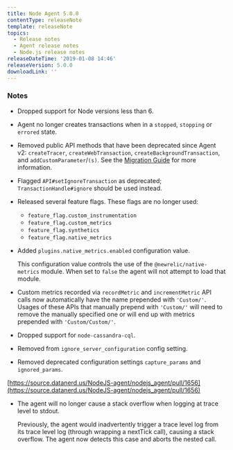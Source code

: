 ```yaml
---
title: Node Agent 5.0.0
contentType: releaseNote
template: releaseNote
topics:
  - Release notes
  - Agent release notes
  - Node.js release notes
releaseDateTime: '2019-01-08 14:46'
releaseVersion: 5.0.0
downloadLink: ''
---
```


### Notes

* Dropped support for Node versions less than 6.
* Agent no longer creates transactions when in a `stopped`, `stopping` or `errored` state.
* Removed public API methods that have been deprecated since Agent v2: `createTracer`, `createWebTransaction`, `createBackgroundTransaction`, and `addCustomParameter`/`(s)`. See the [Migration Guide](https://github.com/newrelic/node-newrelic/blob/master/Migration%20Guide.md) for more information.
* Flagged `API#setIgnoreTransaction` as deprecated; `TransactionHandle#ignore` should be used instead.
* Released several feature flags. These flags are no longer used:

  * `feature_flag.custom_instrumentation`
  * `feature_flag.custom_metrics`
  * `feature_flag.synthetics`
  * `feature_flag.native_metrics`
* Added `plugins.native_metrics.enabled` configuration value.

  This configuration value controls the use of the `@newrelic/native-metrics` module. When set to `false` the agent will not attempt to load that module.
* Custom metrics recorded via `recordMetric` and `incrementMetric` API calls now automatically have the name prepended with `'Custom/'`. Usages of these APIs that manually prepend with `'Custom/'` will need to remove the manually specified one or will end up with metrics prepended with `'Custom/Custom/'`.
* Dropped support for `node-cassandra-cql`.
* Removed from `ignore_server_configuration` config setting.
* Removed deprecated configuration settings `capture_params` and `ignored_params`.

[https://source.datanerd.us/NodeJS-agent/nodejs_agent/pull/1656](https://source.datanerd.us/NodeJS-agent/nodejs_agent/pull/1656)

* The agent will no longer cause a stack overflow when logging at trace level to stdout.

  Previously, the agent would inadvertently trigger a trace level log from its trace level log (through wrapping a nextTick call), causing a stack overflow. The agent now detects this case and aborts the nested call.
